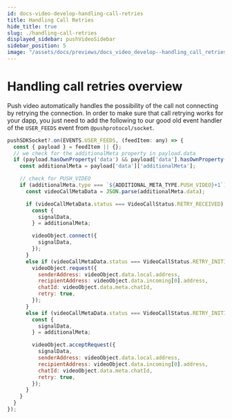 ```yaml
---
id: docs-video-develop-handling-call-retries
title: Handling Call Retries
hide_title: true
slug: ./handling-call-retries
displayed_sidebar: pushVideoSidebar
sidebar_position: 5
image: "/assets/docs/previews/docs_video_develop--handling_call_retries.png"
---
```


# Handling call retries overview

Push video automatically handles the possibility of the call not connecting by retrying the connection. In order to make sure that call retrying works for your dapp, you just need to add the following to our good old event handler of the `USER_FEEDS` event from `@pushprotocol/socket`.

<head>
  <title>Handling Call Retries | Push Video | Push Documentation`}</title>
</head>

```jsx
pushSDKSocket?.on(EVENTS.USER_FEEDS, (feedItem: any) => {
  const { payload } = feedItem || {};
  // we check for the additionalMeta property in payload.data
  if (payload.hasOwnProperty('data') && payload['data'].hasOwnProperty('additionalMeta')) {
    const additionalMeta = payload['data']['additionalMeta'];

    // check for PUSH_VIDEO
    if (additionalMeta.type === `${ADDITIONAL_META_TYPE.PUSH_VIDEO}+1`){
      const videoCallMetaData = JSON.parse(additionalMeta.data);

      if (videoCallMetaData.status === VideoCallStatus.RETRY_RECEIVED) {
        const {
          signalData,
        } = additionalMeta;

        videoObject.connect({
          signalData,
        });
      }
      else if (videoCallMetaData.status === VideoCallStatus.RETRY_INITIALIZED && videoObject.isInitiator()) {
        videoObject.request({
          senderAddress: videoObject.data.local.address,
          recipientAddress: videoObject.data.incoming[0].address,
          chatId: videoObject.data.meta.chatId,
          retry: true,
        });
      }
      else if (videoCallMetaData.status === VideoCallStatus.RETRY_INITIALIZED && !videoObject.isInitiator()) {
        const {
          signalData,
        } = additionalMeta;

        videoObject.acceptRequest({
          signalData,
          senderAddress: videoObject.data.local.address,
          recipientAddress: videoObject.data.incoming[0].address,
          chatId: videoObject.data.meta.chatId,
          retry: true,
        });
      }
    }
  }
});
```
